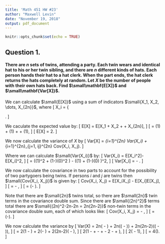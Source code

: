 ```yaml
---
title: 'Math 451 HW #23'
author: "Maxwell Levin"
date: "November 19, 2018"
output: pdf_document
---
```


```r
knitr::opts_chunk$set(echo = TRUE)
```

## Question 1.

#### There are *n* sets of twins, attending a party. Each twin wears and identical hat to his or her twin sibling, and there are *n* different kinds of hats. Each person hands their hat to a hat clerk. When the part ends, the hat clerk returns the hats completely at random. Let *X* be the number of people with their own hats back. Find $\small\mathbf{E[X]}$ and $\small\mathbf{Var[X]}$.

We can calculate $\small{E[X]}$ using a sum of indicators $\small{X_1, X_2, \dots, X_{2n}}$, where 
\[
  X_i = 
  \left\{
  \begin{array}{ll}
  1, & \text{ if the ith person gets their hat back}; \\
  0, & \text{ otherwise.} \\
  \end{array}
  \right.
\]

We caculate the expected value by:
\[
  E[X] = E[X_1 + X_2 + \dots + X_{2n}],
\]
\[
  = \frac{2}{2n}(1) + \frac{2}{2n}(1) + \dots + \frac{2}{2n}(1),
\]
\[
  E[X] = 2.
\]

We now calculate the variance of *X* by 
\[
  Var[X] = \sum_{i=1}^{2n} Var(X_i) + \sum_{i=1}^{2n}\sum_{j=1, i\neq j}^{2n} Cov(X_i, X_j).
\]

Where we can calculate $\small{Var(X_i)}$ by:
\[
  Var(X_i) = E[X_i^2]-E[X_i]^2,
\]
\[
  = \left(\frac{1}{n}(1)^2 + \left(1-\frac{1}{n}\right)(0)^2 \right) - \left(\frac{1}{n}(1) + \left(1-\frac{1}{n}\right)(0) \right)^2,
\]
\[
  Var[X_i] = \frac{1}{n} - \frac{1}{n^2}.
\]

We now calculate the covariance in two parts to account for the possibility of two partygoers being twins. If persons *i* and *j* are twins then $\small{Cov(X_i, X_j)}$ is given by:
\[
  Cov(X_i, X_j) = E[X_iX_j] - E[X_i]E[X_j],
\]
\[
  = \frac{2}{2n}\frac{1}{2n-1} - \frac{1}{n}\frac{1}{n},
\]
\[
  = \frac{1}{n}\left(\frac{1}{2n-1}-\frac{1}{n} \right).
\]

Note that there are $\small{2n}$ twins total, so there are $\small{2n}$ twin terms in the covariance double sum. Since there are $\small{(2n)^2}$ terms total there are $\small{(2n)^2-2n-2n = 2n(2n-2)}$ non-twin terms in the covariance double sum, each of which looks like:
\[
  Cov(X_i, X_j) = \frac{2}{2n}\frac{2}{2n-1} - \frac{1}{n}\frac{1}{n},
\]
\[
  = \frac{1}{n}\left(\frac{2}{2n-1}-\frac{1}{n}\right).
\]

We now calculate the variance by
\[
  Var(X) = 2n\left(\frac{1}{n} - \frac{1}{n^2}\right) + 2n\left(\frac{1}{n}\left(\frac{1}{2n-1} - \frac{1}{n}\right)\right) + 2n(2n-2)\left(\frac{1}{n}\left(\frac{2}{2n-1} - \frac{1}{n}\right)\right),
\]
\[
  = 2\left(1 - \frac{1}{n}\right) + 2\left(\frac{1}{2n-1}- \frac{1}{n}\right) + 2(2n-2)\left(\frac{2}{2n-1} - \frac{1}{n}\right),
\]
\[
  2\left(1 - \frac{1}{n} + \frac{1}{2n-1} - \frac{1}{n} + \frac{4n}{2n-1} - 2 - \frac{4}{2n-1} + \frac{2}{n}\right),
\]
\[
  2\left(\frac{4n-3}{2n-1} - 1\right),
\]
\[
  = 4\left(\frac{n-1}{2n-1}\right).
\]